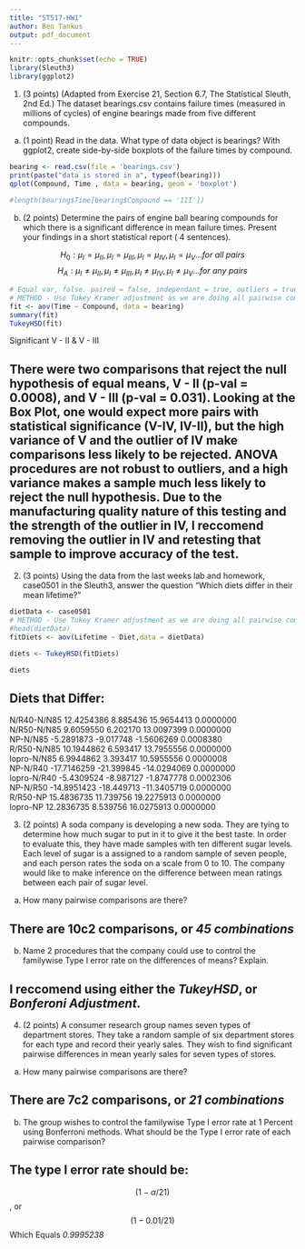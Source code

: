 ```yaml
---
title: "ST517-HW1"
author: Ben Tankus
output: pdf_document
---
```


```r
knitr::opts_chunk$set(echo = TRUE)
library(Sleuth3)
library(ggplot2)

```


1. (3 points) (Adapted from Exercise 21, Section 6.7, The Statistical Sleuth, 2nd Ed.) The dataset
bearings.csv contains failure times (measured in millions of cycles) of engine bearings made from five
different compounds.

(a) (1 point) Read in the data. What type of data object is bearings? With ggplot2, create side-by-side boxplots of the failure times by compound.

```r
bearing <- read.csv(file = 'bearings.csv')
print(paste("data is stored in a", typeof(bearing)))
qplot(Compound, Time , data = bearing, geom = 'boxplot')

#length(bearing$Time[bearing$Compound == 'III'])


```

(b) (2 points) Determine the pairs of engine ball bearing compounds for which there is a significant
difference in mean failure times. Present your findings in a short statistical report ( 4 sentences).

$$H_0: \mu_{I} = \mu_{II},  \mu_{I} = \mu_{III}, \mu_{I} = \mu_{IV}, \mu_{I} = \mu_{V} ... for \ all \ pairs $$
$$H_A: \mu_{I} \neq \mu_{II},  \mu_{I} \neq \mu_{III}, \mu_{I} \neq \mu_{IV}, \mu_{I} \neq \mu_{V} ... for \ any \ pairs $$


```r
# Equal var, false. paired = false, independant = true, outliers = true, equal N = True
# METHOD - Use Tukey Kramer adjustment as we are doing all pairwise comparisons
fit <- aov(Time ~ Compound, data = bearing)
summary(fit)
TukeyHSD(fit)

```
Significant V - II & V - III

## There were two comparisons that reject the null hypothesis of equal means, V - II (p-val = 0.0008), and V - III (p-val = 0.031). Looking at the Box Plot, one would expect more pairs with statistical significance (V-IV, IV-II), but the high variance of V and the outlier of IV make comparisons less likely to be rejected. ANOVA procedures are not robust to outliers, and a high variance makes a sample much less likely to reject the null hypothesis. Due to the manufacturing quality nature of this testing and the strength of the outlier in IV, I reccomend removing the outlier in IV and retesting that sample to improve accuracy of the test.

2. (3 points) Using the data from the last weeks lab and homework, case0501 in the Sleuth3, answer the
question “Which diets differ in their mean lifetime?”

```r
dietData <- case0501
# METHOD - Use Tukey Kramer adjustment as we are doing all pairwise comparisons
#head(dietData)
fitDiets <- aov(Lifetime ~ Diet,data = dietData)

diets <- TukeyHSD(fitDiets)

diets
```

## Diets that Differ:
 N/R40-N/N85   12.4254386   8.885436  15.9654413 0.0000000  
 N/R50-N/N85   9.6059550   6.202170  13.0097399 0.0000000  
 NP-N/N85     -5.2891873  -9.017748  -1.5606269 0.0008380  
 R/R50-N/N85  10.1944862   6.593417  13.7955556 0.0000000  
 lopro-N/N85   6.9944862   3.393417  10.5955556 0.0000008  
 NP-N/R40    -17.7146259 -21.399845 -14.0294069 0.0000000  
 lopro-N/R40  -5.4309524  -8.987127  -1.8747778 0.0002306  
 NP-N/R50    -14.8951423 -18.449713 -11.3405719 0.0000000  
 R/R50-NP     15.4836735  11.739756  19.2275913 0.0000000  
 lopro-NP     12.2836735   8.539756  16.0275913 0.0000000  


3. (2 points) A soda company is developing a new soda. They are tying to determine how much sugar to
put in it to give it the best taste. In order to evaluate this, they have made samples with ten different
sugar levels. Each level of sugar is a assigned to a random sample of seven people, and each person rates
the soda on a scale from 0 to 10. The company would like to make inference on the difference between
mean ratings between each pair of sugar level.

(a) How many pairwise comparisons are there?

## There are 10c2 comparisons, or *45 combinations*

(b) Name 2 procedures that the company could use to control the familywise Type I error rate on the
differences of means? Explain.

## I reccomend using either the *TukeyHSD*, or *Bonferoni Adjustment*.


4. (2 points) A consumer research group names seven types of department stores. They take a random
sample of six department stores for each type and record their yearly sales. They wish to find significant
pairwise differences in mean yearly sales for seven types of stores.

(a) How many pairwise comparisons are there?

## There are 7c2 comparisons, or *21 combinations*

(b) The group wishes to control the familywise Type I error rate at 1 Percent using Bonferroni methods.
What should be the Type I error rate of each pairwise comparison?

## The type I error rate should be:
$$(1-\alpha/21)$$ , or $$ (1-0.01/21) $$ 
Which Equals *0.9995238*
